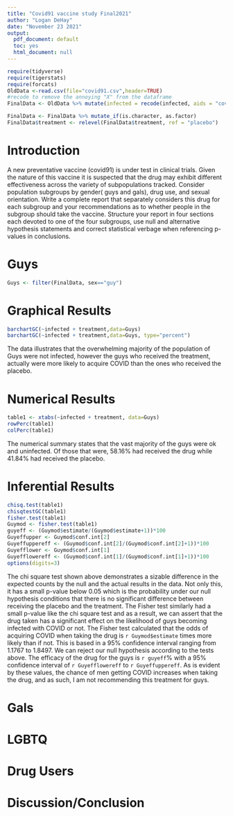 ```yaml
---
title: "Covid91 vaccine study Final2021"
author: "Logan DeHay"
date: "November 23 2021"
output:
  pdf_document: default
  toc: yes
  html_document: null
---
```


```r
require(tidyverse)
require(tigerstats)
require(forcats)
OldData <-read.csv(file="covid91.csv",header=TRUE)
#recode to remove the annoying "X" from the dataframe
FinalData <- OldData %>% mutate(infected = recode(infected, aids = "covid", none = "OK" )) %>% select(-one_of("X"))

FinalData <- FinalData %>% mutate_if(is.character, as.factor)
FinalData$treatment <- relevel(FinalData$treatment, ref = "placebo")
```

# Introduction

A new  preventative vaccine (covid91) is under test in clinical trials. Given the nature of this vaccine it is suspected that the drug may exhibit different effectiveness across the variety of subpopulations tracked. Consider population subgroups by gender( guys and gals), drug use, and sexual orientation. Write a complete report that separately considers this drug for each subgroup and your recommendations as to whether people in the subgroup should take the vaccine. Structure your report in four sections each devoted to one of the four subgroups, use null and alternative hypothesis statements and correct statistical verbage when referencing p-values in conclusions.

# Guys

```r
Guys <- filter(FinalData, sex=="guy")
```
# Graphical Results
```r
barchartGC(~infected + treatment,data=Guys)
barchartGC(~infected + treatment,data=Guys, type="percent")

```
  
The data illustrates that the overwhelming majority of the population of Guys were not infected, however the guys who received the treatment, actually were more likely to acquire COVID than the ones who received the placebo.
  
# Numerical Results
```r

table1 <- xtabs(~infected + treatment, data=Guys)
rowPerc(table1)
colPerc(table1)
```
  
The numerical summary states that the vast majority of the guys were ok and uninfected. Of those that were, 58.16% had received the drug while 41.84% had received the placebo. 
  
# Inferential Results
```r
chisq.test(table1)
chisqtestGC(table1)
fisher.test(table1)
Guymod <- fisher.test(table1)
guyeff <- (Guymod$estimate/(Guymod$estimate+1))*100
Guyeffupper <- Guymod$conf.int[2]
Guyeffuppereff <- (Guymod$conf.int[2]/(Guymod$conf.int[2]+1))*100
Guyefflower <- Guymod$conf.int[1]
Guyefflowereff <- (Guymod$conf.int[1]/(Guymod$conf.int[1]+1))*100
options(digits=3)
```
  

  The chi square test shown above demonstrates a sizable difference in the expected counts by the null and the actual results in the data. Not only this, it has a small p-value below 0.05 which is the probability under our null hypothesis conditions that there is no significant difference between receiving the placebo and the treatment. The Fisher test similarly had a small p-value like the chi square test and as a result, we can assert that the drug taken has a significant effect on the likelihood of guys becoming infected with COVID or not. The Fisher test calculated that the odds of acquiring COVID when taking the drug is `r Guymod$estimate` times more likely than if not. This is based in a 95% confidence interval ranging from 1.1767 to 1.8497. We can reject our null hypothesis according to the tests above. The efficacy of the drug for the guys is `r guyeff`% with a 95% confidence interval of `r Guyefflowereff` to `r Guyeffuppereff`. As is evident by these values, the chance of men getting COVID increases when taking the drug, and as such, I am not recommending this treatment for guys.

  
# Gals

# LGBTQ

# Drug Users

# Discussion/Conclusion

